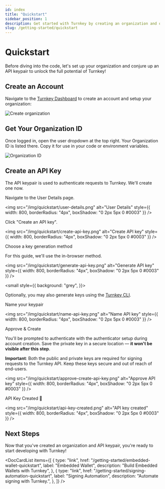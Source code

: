 ```yaml
---
id: index
title: "Quickstart"
sidebar_position: 1
description: Get started with Turnkey by creating an organization and obtaining your keys.
slug: /getting-started/quickstart
---
```




# Quickstart

Before diving into the code, let's set up your organization and conjure up an API keypair to unlock the full potential of Turnkey!

## Create an Account

Navigate to the [Turnkey Dashboard](https://app.turnkey.com/dashboard/auth/initial) to create an account and setup your organization:

<p style={{ textAlign: "center" }}>
  <img
    src="/img/quickstart/create_organization.png"
    alt="Create organization"
    style={{ width: 800, borderRadius: "4px", boxShadow: "0 2px 5px 0 #0003" }}
  />
</p>

## Get Your Organization ID

Once logged in, open the user dropdown at the top right. Your Organization ID is listed there. Copy it for use in your code or environment variables.

<p style={{ textAlign: "center" }}>
  <img
    src="/img/quickstart/org-id.png"
    alt="Organization ID"
    style={{ width: 800, borderRadius: "4px", boxShadow: "0 2px 5px 0 #0003" }}
  />
</p>

## Create an API Key

The API keypair is used to authenticate requests to Turnkey. We'll create one now.

<Steps>
  <Step>Navigate to the User Details page.</Step>

<img
  src="/img/quickstart/user-details.png"
  alt="User Details"
  style={{ width: 800, borderRadius: "4px", boxShadow: "0 2px 5px 0 #0003" }}
/>

<Step>Click "Create an API key".</Step>

<img
  src="/img/quickstart/create-api-key.png"
  alt="Create API key"
  style={{ width: 800, borderRadius: "4px", boxShadow: "0 2px 5px 0 #0003" }}
/>

<Step>Choose a key generation method</Step>

For this guide, we'll use the in-browser method.

<img
  src="/img/quickstart/generate-api-key.png"
  alt="Generate API key"
  style={{ width: 800, borderRadius: "4px", boxShadow: "0 2px 5px 0 #0003" }}
/>

<small style={{ background: "grey", }}>

Optionally, you may also generate keys using the <a href="/sdks/cli">Turnkey CLI</a>.

</small>

<Step>Name your keypair</Step>

<img
  src="/img/quickstart/name-api-key.png"
  alt="Name API key"
  style={{ width: 800, borderRadius: "4px", boxShadow: "0 2px 5px 0 #0003" }}
/>

<Step>Approve & Create</Step>

You'll be prompted to authenticate with the authenticator setup during account creation.
Save the private key in a secure location — **it won't be visible after this step**.

**Important**: Both the public and private keys are required for signing requests to the Turnkey API. Keep these keys secure and out of reach of end-users.

<img
  src="/img/quickstart/approve-create-api-key.png"
  alt="Approve API key"
  style={{ width: 800, borderRadius: "4px", boxShadow: "0 2px 5px 0 #0003" }}
/>

<Step>API Key Created 🎉</Step>

<img
  src="/img/quickstart/api-key-created.png"
  alt="API key created"
  style={{ width: 800, borderRadius: "4px", boxShadow: "0 2px 5px 0 #0003" }}
/>

</Steps>

## Next Steps

Now that you've created an organization and API keypair, you're ready to start developing with Turnkey!

<DocCardList
  items={[
    {
      type: "link",
      href: "/getting-started/embedded-wallet-quickstart",
      label: "Embedded Wallet",
      description: "Build Embedded Wallets with Turnkey",
    },
    {
      type: "link",
      href: "/getting-started/signing-automation-quickstart",
      label: "Signing Automation",
      description: "Automate signing with Turnkey.",
    },
  ]}
/>
